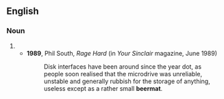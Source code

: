 {{also|beer mat}}
==English==

===Noun===
{{wikipedia}}
{{en-noun}}

# {{alternative spelling of|en|beer mat}}
#* '''1989''', Phil South, ''Rage Hard'' (in ''Your Sinclair'' magazine, June 1989)
#*: Disk interfaces have been around since the year dot, as people soon realised that the microdrive was unreliable, unstable and generally rubbish for the storage of anything, useless except as a rather small '''beermat'''.